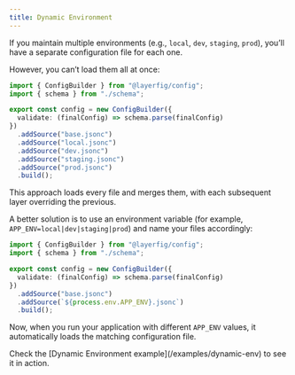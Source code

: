```yaml
---
title: Dynamic Environment
---
```



If you maintain multiple environments (e.g., `local`, `dev`, `staging`, `prod`), you’ll have a separate configuration file for each one.

However, you can’t load them all at once:

```ts
import { ConfigBuilder } from "@layerfig/config";
import { schema } from "./schema";

export const config = new ConfigBuilder({
  validate: (finalConfig) => schema.parse(finalConfig)
})
  .addSource("base.jsonc")
  .addSource("local.jsonc")
  .addSource("dev.jsonc")
  .addSource("staging.jsonc")
  .addSource("prod.jsonc")
  .build();
```

This approach loads every file and merges them, with each subsequent layer overriding the previous.

A better solution is to use an environment variable (for example, `APP_ENV=local|dev|staging|prod`) and name your files accordingly:

```ts
import { ConfigBuilder } from "@layerfig/config";
import { schema } from "./schema";

export const config = new ConfigBuilder({
  validate: (finalConfig) => schema.parse(finalConfig)
})
  .addSource("base.jsonc")
  .addSource(`${process.env.APP_ENV}.jsonc`)
  .build();
```

Now, when you run your application with different `APP_ENV` values, it automatically loads the matching configuration file.

<Aside type="tip">
  Check the [Dynamic Environment example](/examples/dynamic-env) to see it in action.
</Aside>
